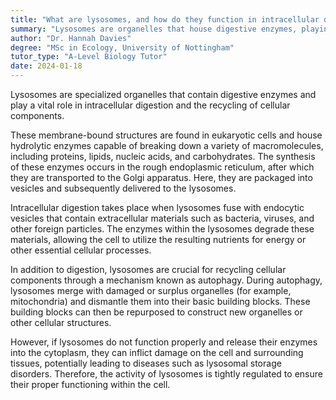 ```yaml
---
title: "What are lysosomes, and how do they function in intracellular digestion and recycling?"
summary: "Lysosomes are organelles that house digestive enzymes, playing a crucial role in intracellular digestion and the recycling of cellular materials."
author: "Dr. Hannah Davies"
degree: "MSc in Ecology, University of Nottingham"
tutor_type: "A-Level Biology Tutor"
date: 2024-01-18
---
```


Lysosomes are specialized organelles that contain digestive enzymes and play a vital role in intracellular digestion and the recycling of cellular components.

These membrane-bound structures are found in eukaryotic cells and house hydrolytic enzymes capable of breaking down a variety of macromolecules, including proteins, lipids, nucleic acids, and carbohydrates. The synthesis of these enzymes occurs in the rough endoplasmic reticulum, after which they are transported to the Golgi apparatus. Here, they are packaged into vesicles and subsequently delivered to the lysosomes.

Intracellular digestion takes place when lysosomes fuse with endocytic vesicles that contain extracellular materials such as bacteria, viruses, and other foreign particles. The enzymes within the lysosomes degrade these materials, allowing the cell to utilize the resulting nutrients for energy or other essential cellular processes.

In addition to digestion, lysosomes are crucial for recycling cellular components through a mechanism known as autophagy. During autophagy, lysosomes merge with damaged or surplus organelles (for example, mitochondria) and dismantle them into their basic building blocks. These building blocks can then be repurposed to construct new organelles or other cellular structures.

However, if lysosomes do not function properly and release their enzymes into the cytoplasm, they can inflict damage on the cell and surrounding tissues, potentially leading to diseases such as lysosomal storage disorders. Therefore, the activity of lysosomes is tightly regulated to ensure their proper functioning within the cell.
    